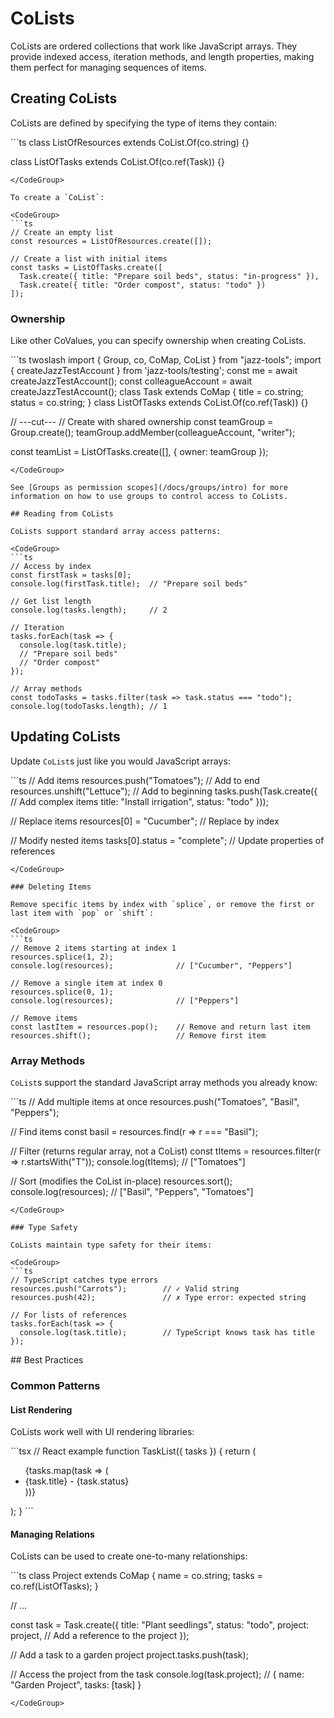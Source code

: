 

# CoLists

CoLists are ordered collections that work like JavaScript arrays. They provide indexed access, iteration methods, and length properties, making them perfect for managing sequences of items.

## Creating CoLists

CoLists are defined by specifying the type of items they contain:

<CodeGroup>
```ts
class ListOfResources extends CoList.Of(co.string) {}

class ListOfTasks extends CoList.Of(co.ref(Task)) {}
```
</CodeGroup>

To create a `CoList`:

<CodeGroup>
```ts
// Create an empty list
const resources = ListOfResources.create([]);

// Create a list with initial items
const tasks = ListOfTasks.create([
  Task.create({ title: "Prepare soil beds", status: "in-progress" }),
  Task.create({ title: "Order compost", status: "todo" })
]);
```
</CodeGroup>

### Ownership

Like other CoValues, you can specify ownership when creating CoLists.

<CodeGroup>
```ts twoslash
import { Group, co, CoMap, CoList } from "jazz-tools";
import { createJazzTestAccount } from 'jazz-tools/testing';
const me = await createJazzTestAccount();
const colleagueAccount = await createJazzTestAccount();
class Task extends CoMap {
  title = co.string;
  status = co.string;
}
class ListOfTasks extends CoList.Of(co.ref(Task)) {}

// ---cut---
// Create with shared ownership
const teamGroup = Group.create();
teamGroup.addMember(colleagueAccount, "writer");

const teamList = ListOfTasks.create([], { owner: teamGroup });
```
</CodeGroup>

See [Groups as permission scopes](/docs/groups/intro) for more information on how to use groups to control access to CoLists.

## Reading from CoLists

CoLists support standard array access patterns:

<CodeGroup>
```ts
// Access by index
const firstTask = tasks[0];
console.log(firstTask.title);  // "Prepare soil beds"

// Get list length
console.log(tasks.length);     // 2

// Iteration
tasks.forEach(task => {
  console.log(task.title);
  // "Prepare soil beds"
  // "Order compost"
});

// Array methods
const todoTasks = tasks.filter(task => task.status === "todo");
console.log(todoTasks.length); // 1
```
</CodeGroup>

## Updating CoLists

Update `CoList`s just like you would JavaScript arrays:

<CodeGroup>
```ts
// Add items
resources.push("Tomatoes");       // Add to end
resources.unshift("Lettuce");     // Add to beginning
tasks.push(Task.create({          // Add complex items
  title: "Install irrigation", 
  status: "todo"
}));

// Replace items
resources[0] = "Cucumber";           // Replace by index

// Modify nested items
tasks[0].status = "complete";        // Update properties of references
```
</CodeGroup>

### Deleting Items

Remove specific items by index with `splice`, or remove the first or last item with `pop` or `shift`:

<CodeGroup>
```ts
// Remove 2 items starting at index 1
resources.splice(1, 2);              
console.log(resources);              // ["Cucumber", "Peppers"]

// Remove a single item at index 0
resources.splice(0, 1);
console.log(resources);              // ["Peppers"]

// Remove items
const lastItem = resources.pop();    // Remove and return last item
resources.shift();                   // Remove first item
```
</CodeGroup>

### Array Methods

`CoList`s support the standard JavaScript array methods you already know:

<CodeGroup>
```ts
// Add multiple items at once
resources.push("Tomatoes", "Basil", "Peppers");

// Find items
const basil = resources.find(r => r === "Basil");

// Filter (returns regular array, not a CoList)
const tItems = resources.filter(r => r.startsWith("T"));
console.log(tItems); // ["Tomatoes"]

// Sort (modifies the CoList in-place)
resources.sort();
console.log(resources); // ["Basil", "Peppers", "Tomatoes"]
```
</CodeGroup>

### Type Safety

CoLists maintain type safety for their items:

<CodeGroup>
```ts
// TypeScript catches type errors
resources.push("Carrots");        // ✓ Valid string
resources.push(42);               // ✗ Type error: expected string

// For lists of references
tasks.forEach(task => {
  console.log(task.title);        // TypeScript knows task has title
});
```
</CodeGroup>
## Best Practices

### Common Patterns

#### List Rendering

CoLists work well with UI rendering libraries:

<CodeGroup>
```tsx
// React example
function TaskList({ tasks }) {
  return (
    <ul>
      {tasks.map(task => (
        <li key={task.id}>
          {task.title} - {task.status}
        </li>
      ))}
    </ul>
  );
}
```
</CodeGroup>

#### Managing Relations

CoLists can be used to create one-to-many relationships:

<CodeGroup>
```ts
class Project extends CoMap {
  name = co.string;
  tasks = co.ref(ListOfTasks);
}

// ...

const task = Task.create({ 
  title: "Plant seedlings",
  status: "todo",
  project: project, // Add a reference to the project
});

// Add a task to a garden project
project.tasks.push(task);

// Access the project from the task
console.log(task.project); // { name: "Garden Project", tasks: [task] }
```
</CodeGroup>

